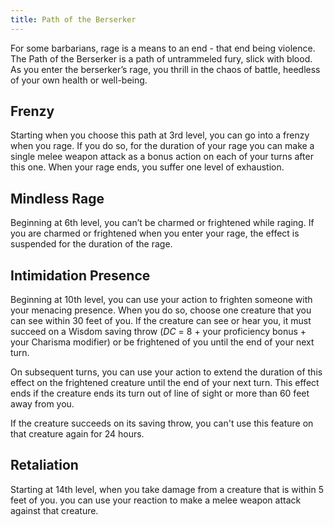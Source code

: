 ```yaml
---
title: Path of the Berserker
---
```


For some barbarians, rage is a means to an end - that end being violence. The Path of the Berserker is a path of untrammeled fury, slick with blood. As you enter the berserker’s rage, you thrill in the chaos of battle, heedless of your own health or well-being.

## Frenzy

Starting when you choose this path at 3rd level, you can go into a frenzy when you rage. If you do so, for the duration of your rage you can make a single melee weapon attack as a bonus action on each of your turns after this one. When your rage ends, you suffer one level of exhaustion.

## Mindless Rage

Beginning at 6th level, you can’t be charmed or frightened while raging. If you are charmed or frightened when you enter your rage, the effect is suspended for the duration of the rage.

## Intimidation Presence

Beginning at 10th level, you can use your action to frighten someone with your menacing presence. When you do so, choose one creature that you can see within 30 feet of you. If the creature can see or hear you, it must succeed on a Wisdom saving throw ($DC$ $=$ 8 $+$ your proficiency bonus $+$ your Charisma modifier) or be frightened of you until the end of your next turn.

On subsequent turns, you can use your action to extend the duration of this effect on the frightened creature until the end of your next turn. This effect ends if the creature ends its turn out of line of sight or more than 60 feet away from you.

If the creature succeeds on its saving throw, you can't use this feature on that creature again for 24 hours.

## Retaliation

Starting at 14th level, when you take damage from a creature that is within 5 feet of you. you can use your reaction to make a melee weapon attack against that creature.

